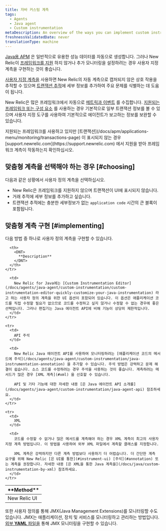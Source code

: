 ```yaml
---
title: 자바 커스텀 계측
tags:
  - Agents
  - Java agent
  - Custom instrumentation
metaDescription: An overview of the ways you can implement custom instrumentation for your New Relic-monitored Java application.
freshnessValidatedDate: never
translationType: machine
---
```


[Java용 APM](/docs/agents/java-agent/getting-started/introduction-new-relic-java) 은 일반적으로 유용한 성능 데이터를 자동으로 생성합니다. 그러나 New Relic이 [프레임워크를 지원](/docs/agents/java-agent/getting-started/compatibility-requirements-java-agent) 하지 않거나 추가 모니터링을 설정하려는 경우 사용자 지정 계측을 구현하는 것이 좋습니다.

[사용자 지정 계측을](/docs/apm/agents/manage-apm-agents/agent-data/custom-instrumentation/) 사용하면 New Relic의 자동 계측으로 캡처되지 않은 상호 작용을 추적할 수 있으며 [트랜잭션 추적](/docs/traces/transaction-traces)에 세부 정보를 추가하여 주요 문제를 식별하는 데 도움이 됩니다.

New Relic은 많은 프레임워크에서 자동으로 [메트릭과 이벤트](/docs/data-analysis/metrics/analyze-your-metrics/data-collection-metric-timeslice-event-data) 를 수집합니다. [지원되는 프레임워크 또는 구성 요소](/docs/agents/java-agent/getting-started/compatibility-requirements-java-agent) 를 사용하는 경우 기본적으로 일부 트랜잭션 정보를 볼 수 있으며 사용자 지정 도구를 사용하여 기본적으로 에이전트가 보고하는 정보를 보완할 수 있습니다.

<Callout variant="important">
  지원되는 프레임워크를 사용하고 있지만 [트랜잭션](/docs/apm/applications-menu/monitoring/transactions-page) 이 표시되지 않는 경우 [support.newrelic.com](https://support.newrelic.com) 에서 지원을 받아 프레임워크 계측이 작동하는지 확인하십시오.
</Callout>

## 맞춤형 계측을 선택해야 하는 경우 [#choosing]

다음과 같은 상황에서 사용자 정의 계측을 선택하십시오.

* New Relic은 프레임워크를 지원하지 않으며 트랜잭션이 UI에 표시되지 않습니다.
* 거래 추적에 세부 정보를 추가하고 싶습니다.
* 트랜잭션 추적에는 충분한 세부정보가 없는 `application code` 시간의 큰 블록이 포함됩니다.

## 맞춤형 계측 구현 [#implementing]

다음 방법 중 하나로 사용자 정의 계측을 구현할 수 있습니다.

<table>
  <thead>
    <tr>
      <th style={{ width: "200px" }}>
        <DNT>
          **Method**
        </DNT>
      </th>

      <th>
        <DNT>
          **Description**
        </DNT>
      </th>
    </tr>
  </thead>

  <tbody>
    <tr>
      <td>
        New Relic UI
      </td>

      <td>
        New Relic for Java에는 [Custom Instrumentation Editor](/docs/agents/java-agent/custom-instrumentation/custom-instrumentation-editor-quickly-customize-your-java-instrumentation) 라고 하는 사용자 정의 계측을 위한 UI 옵션이 포함되어 있습니다. 이 옵션은 애플리케이션 코드를 직접 수정할 필요가 없으므로 코드를 수정하고 싶지 않거나 수정할 수 없는 경우에 좋은 선택입니다. 그러나 편집기는 Java 에이전트 API에 비해 기능이 상당히 제한적입니다.
      </td>
    </tr>

    <tr>
      <td>
        API 주석
      </td>

      <td>
        New Relic Java 에이전트 API를 사용하여 모니터링하려는 [애플리케이션 코드의 메서드에 주석](/docs/agents/java-agent/custom-instrumentation/java-instrumentation-annotation) 을 추가할 수 있습니다. 주석 방법은 강력하고 문제 해결이 쉽습니다. 소스 코드를 수정하려는 경우 주석을 사용하는 것이 좋습니다. 계측하려는 메서드가 많은 경우 [XML 계측](#xml) 을 선호할 수 있습니다.

        API 및 기타 기능에 대한 자세한 내용 [은 Java 에이전트 API 소개를](/docs/agents/java-agent/custom-instrumentation/java-agent-api) 참조하세요.
      </td>
    </tr>

    <tr>
      <td>
        XML
      </td>

      <td>
        코드를 수정할 수 없거나 많은 메서드를 계측해야 하는 경우 XML 계측이 최고의 사용자 지정 계측 방법입니다. 이 방법을 사용하여 외부 XML 파일에서 계측할 클래스를 지정합니다.

        XML 계측은 강력하지만 다른 계측 방법보다 사용하기 더 어렵습니다. 더 간단한 계측 요구를 위해 New Relic [은 UI를 통한](#instrument-ui) [주석](#annotation) 또는 계측을 권장합니다. 자세한 내용 [은 XML을 통한 Java 계측을](/docs/java/custom-instrumentation-by-xml) 참조하세요.
      </td>
    </tr>
  </tbody>
</table>

또한 사용자 정의를 통해 JMX(Java Management Extensions)를 모니터링할 수도 있습니다. JMX는 애플리케이션, 장치 및 서비스를 모니터링하고 관리하는 방법입니다. [외부 <DNT>**YAML**</DNT> 파일을](/docs/java/custom-jmx-instrumentation-by-yml) 통해 JMX 모니터링을 구현할 수 있습니다.